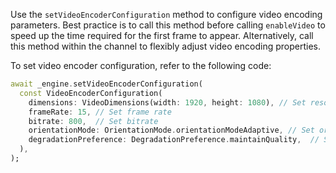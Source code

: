 
<PlatformWrapper platform="flutter">

Use the `setVideoEncoderConfiguration` method to configure video encoding parameters. Best practice is to call this method before calling `enableVideo` to speed up the time required for the first frame to appear. Alternatively, call this method within the channel to flexibly adjust video encoding properties.

To set video encoder configuration, refer to the following code:

```dart
await _engine.setVideoEncoderConfiguration(
  const VideoEncoderConfiguration(
    dimensions: VideoDimensions(width: 1920, height: 1080), // Set resolution
    frameRate: 15, // Set frame rate
    bitrate: 800,  // Set bitrate
    orientationMode: OrientationMode.orientationModeAdaptive, // Set orientation mode
    degradationPreference: DegradationPreference.maintainQuality,  // Set degradation preference
  ),
);
```
</PlatformWrapper>